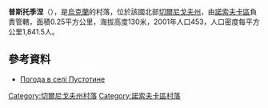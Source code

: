 {{coord|50|41|1|N|31|45|59|E|scale:100000|display=title}}

'''普斯托季涅'''（{{lang-uk|Пустотине}}），是[[烏克蘭|烏克蘭]]的村落，位於該國北部[[切爾尼戈夫州|切爾尼戈夫州]]，由[[諾索夫卡區|諾索夫卡區]]負責管轄，面積0.25平方公里，海拔高度130米，2001年人口453，人口密度每平方公里1,841.5人。

==參考資料==
* [http://weather.in.ua/ua/chernigovskaja/21868 Погода в селі Пустотине] {{Wayback|url=http://weather.in.ua/ua/chernigovskaja/21868 |date=20111220142140 }}

[[Category:切爾尼戈夫州村落|Category:切爾尼戈夫州村落]]
[[Category:諾索夫卡區村落|Category:諾索夫卡區村落]]


{{Chernihiv-geo-stub}}